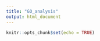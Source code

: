 ```yaml
---
title: "GO_analysis"
output: html_document
---
```


```r
knitr::opts_chunk$set(echo = TRUE)
```

